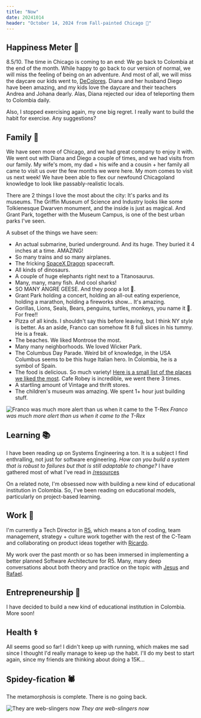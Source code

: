 ```yaml
---
title: "Now"
date: 20241014
header: "October 14, 2024 from Fall-painted Chicago 🍂"  
--- 
```


## Happiness Meter 🤩

8.5/10. The time in Chicago is coming to an end: We go back to Colombia at the end of the month. While happy to go back to our version of normal, we will miss the feeling of being on an adventure. And most of all, we will miss the daycare our kids went to, [DeColores](https://winnie.com/place/diana-suarez-chicago). Diana and her husband Diego have been amazing, and my kids love the daycare and their teachers Andrea and Johana dearly. Alas, Diana rejected our idea of teleporting them to Colombia daily.

Also, I stopped exercising again, my one big regret. I really want to build the habit for exercise. Any suggestions?

## Family 💛

We have seen more of Chicago, and we had great company to enjoy it with. We went out with Diana and Diego a couple of times, and we had visits from our family. My wife's mom, my dad + his wife and a cousin + her family all came to visit us over the few months we were here. My mom comes to visit us next week! We have been able to flex our newfound Chicagoland knowledge to look like passably-realistic locals.

There are 2 things I love the most about the city: It's parks and its museums. The Griffin Museum of Science and Industry looks like some Tolkienesque Dwarven monument, and the inside is just as magical. And Grant Park, together with the Museum Campus, is one of the best urban parks I've seen.

A subset of the things we have seen:

* An actual submarine, buried underground. And its huge. They buried it 4 inches at a time. AMAZING!
* So many trains and so many airplanes.
* The fricking [SpaceX Dragon](https://www.msichicago.org/explore/whats-here/exhibits/henry-crown-space-center/spacex-dragon-spacecraft) spacecraft.
* All kinds of dinosaurs.
* A couple of huge elephants right next to a Titanosaurus.
* Many, many, many fish. And cool sharks!
* SO MANY ANGRE GEESE. And they poop a lot 💩.
* Grant Park holding a concert, holding an all-out eating experience, holding a marathon, holding a fireworks show... It's amazing.
* Gorillas, Lions, Seals, Bears, penguins, turtles, monkeys, you name it 🐒. For free!!
* Pizza of all kinds. I shouldn't say this before leaving, but I think NY style is better. As an aside, Franco can somehow fit 8 full slices in his tummy. He is a freak.
* The beaches. We liked Montrose the most.
* Many many neighborhoods. We loved Wicker Park.
* The Columbus Day Parade. Weird bit of knowledge, in the USA Columbus seems to be this huge Italian hero. In Colombia, he is a symbol of Spain.
* The food is delicious. So much variety! [Here is a small list of the places we liked the most](https://maps.app.goo.gl/A62x8EbA9vdTXX7A9). Cafe Robey is incredible, we went there 3 times.
* A startling amount of Vintage and thrift stores.
* The children's museum was amazing. We spent 1+ hour just building stuff.

![Franco was much more alert than us when it came to the T-Rex](@assets/posts/now/dinosaur.webp)
*Franco was much more alert than us when it came to the T-Rex*


## Learning 📚 

I have been reading up on Systems Engineering a ton. It is a subject I find enthralling, not just for software engineering. _How can you build a system that is robust to failures but that is still adaptable to change?_ I have gathered most of what I've read in [/resources](/resources)

On a related note, I'm obsessed now with building a new kind of educational institution in Colombia. So, I've been reading on educational models, particularly on project-based learning.

## Work 🧰

I'm currently a Tech Director in [R5](https://www.grupor5.com/), which means a ton of coding, team management, strategy + culture work together with the rest of the C-Team and collaborating on product ideas together with [Ricardo](https://www.linkedin.com/in/ricardo-buitrago/).

My work over the past month or so has been immersed in implementing a better planned Software Architecture for R5. Many, many deep conversations about both theory and practice on the topic with [Jesus](https://www.linkedin.com/in/jesusreyesve/) and [Rafael](https://www.linkedin.com/in/rfsan/).


## Entrepreneurship 🚀

I have decided to build a new kind of educational institution in Colombia. More soon!

## Health ⚕️

All seems good so far! I didn't keep up with running, which makes me sad since I thought I'd really manage to keep up the habit. I'll do my best to start again, since my friends are thinking about doing a 15K...

## Spidey-fication 🕷️

The metamorphosis is complete. There is no going back.

![They are web-slingers now](@assets/posts/now/spideys.webp)
*They are web-slingers now*

